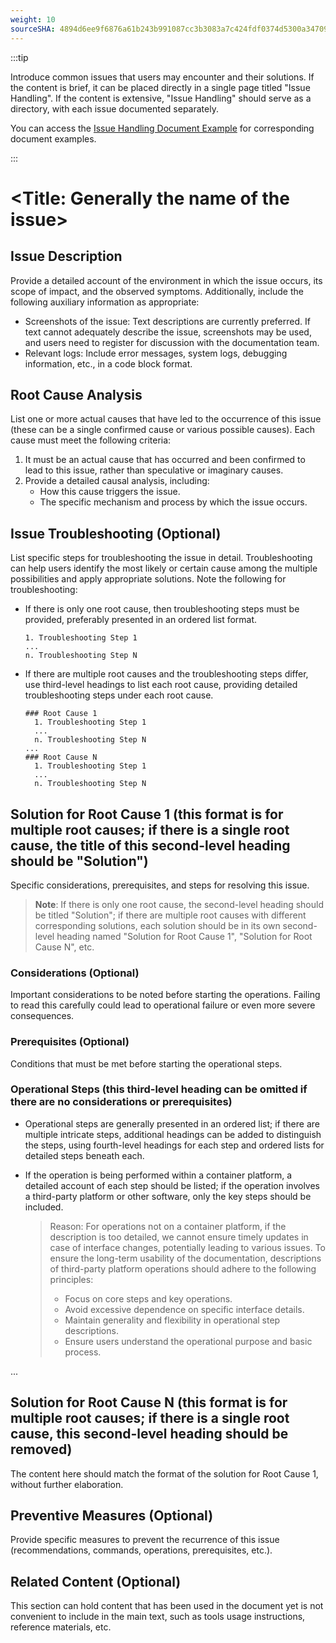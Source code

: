 ```yaml
---
weight: 10
sourceSHA: 4894d6ee9f6876a61b243b991087cc3b3083a7c424fdf0374d5300a347099774
---
```


:::tip

Introduce common issues that users may encounter and their solutions. If the content is brief, it can be placed directly in a single page titled "Issue Handling". If the content is extensive, "Issue Handling" should serve as a directory, with each issue documented separately.

You can access the [Issue Handling Document Example](https://product-doc-guide.alauda.cn/template/trouble_shooting/example.html) for corresponding document examples.

:::

# \<Title: Generally the name of the issue>

## Issue Description

Provide a detailed account of the environment in which the issue occurs, its scope of impact, and the observed symptoms. Additionally, include the following auxiliary information as appropriate:

- Screenshots of the issue: Text descriptions are currently preferred. If text cannot adequately describe the issue, screenshots may be used, and users need to register for discussion with the documentation team.
- Relevant logs: Include error messages, system logs, debugging information, etc., in a code block format.

## Root Cause Analysis

List one or more actual causes that have led to the occurrence of this issue (these can be a single confirmed cause or various possible causes). Each cause must meet the following criteria:

1. It must be an actual cause that has occurred and been confirmed to lead to this issue, rather than speculative or imaginary causes.
2. Provide a detailed causal analysis, including:
   - How this cause triggers the issue.
   - The specific mechanism and process by which the issue occurs.

## Issue Troubleshooting (Optional)

List specific steps for troubleshooting the issue in detail. Troubleshooting can help users identify the most likely or certain cause among the multiple possibilities and apply appropriate solutions. Note the following for troubleshooting:

- If there is only one root cause, then troubleshooting steps must be provided, preferably presented in an ordered list format.

  ```
  1. Troubleshooting Step 1
  ...
  n. Troubleshooting Step N
  ```

- If there are multiple root causes and the troubleshooting steps differ, use third-level headings to list each root cause, providing detailed troubleshooting steps under each root cause.
  ```
  ### Root Cause 1
    1. Troubleshooting Step 1
    ...
    n. Troubleshooting Step N
  ...
  ### Root Cause N
    1. Troubleshooting Step 1
    ...
    n. Troubleshooting Step N
  ```

## Solution for Root Cause 1 (this format is for multiple root causes; if there is a single root cause, the title of this second-level heading should be "Solution")

Specific considerations, prerequisites, and steps for resolving this issue.

> **Note**: If there is only one root cause, the second-level heading should be titled "Solution"; if there are multiple root causes with different corresponding solutions, each solution should be in its own second-level heading named "Solution for Root Cause 1", "Solution for Root Cause N", etc.

### Considerations (Optional)

Important considerations to be noted before starting the operations. Failing to read this carefully could lead to operational failure or even more severe consequences.

### Prerequisites (Optional)

Conditions that must be met before starting the operational steps.

### Operational Steps (this third-level heading can be omitted if there are no considerations or prerequisites)

- Operational steps are generally presented in an ordered list; if there are multiple intricate steps, additional headings can be added to distinguish the steps, using fourth-level headings for each step and ordered lists for detailed steps beneath each.
- If the operation is being performed within a container platform, a detailed account of each step should be listed; if the operation involves a third-party platform or other software, only the key steps should be included.

  > Reason: For operations not on a container platform, if the description is too detailed, we cannot ensure timely updates in case of interface changes, potentially leading to various issues. To ensure the long-term usability of the documentation, descriptions of third-party platform operations should adhere to the following principles:
  >
  > - Focus on core steps and key operations.
  > - Avoid excessive dependence on specific interface details.
  > - Maintain generality and flexibility in operational step descriptions.
  > - Ensure users understand the operational purpose and basic process.

...

## Solution for Root Cause N (this format is for multiple root causes; if there is a single root cause, this second-level heading should be removed)

The content here should match the format of the solution for Root Cause 1, without further elaboration.

## Preventive Measures (Optional)

Provide specific measures to prevent the recurrence of this issue (recommendations, commands, operations, prerequisites, etc.).

## Related Content (Optional)

This section can hold content that has been used in the document yet is not convenient to include in the main text, such as tools usage instructions, reference materials, etc.
